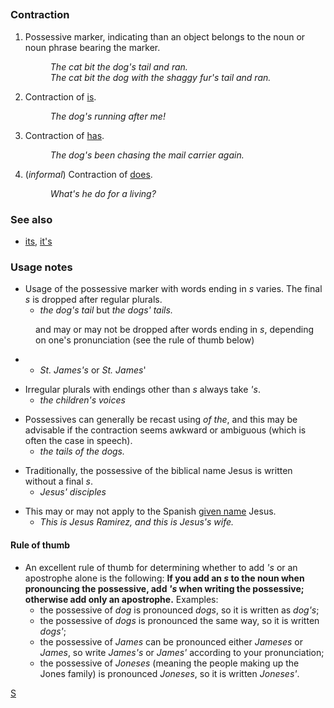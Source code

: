 =={{en}}==
[[Category:English language|S]]
===Contraction===
# Possessive marker, indicating than an object belongs to the noun or noun phrase bearing the marker.
#: ''The cat bit the dog's tail and ran.''
#: ''The cat bit the dog with the shaggy fur's tail and ran.''
# Contraction of [[is]].
#: ''The dog's running after me!''
# Contraction of [[has]].
#: ''The dog's been chasing the mail carrier again.''
#(''informal'') Contraction of [[does]].
#: ''What's he do for a living?''

===See also===
*[[its]], [[it's]]

===Usage notes===
*Usage of the possessive marker with words ending in ''s'' varies.  The final ''s'' is dropped after regular plurals.
**''the dog's tail'' but ''the dogs' tails.''
:and may or may not be dropped after words ending in ''s'', depending on one's pronunciation (see the rule of thumb below)
**''St. James's'' or ''St. James'''

*Irregular plurals with endings other than ''s'' always take '''s''.
**''the children's voices''

*Possessives can generally be recast using ''of the'', and this may be advisable if the contraction seems awkward or ambiguous (which is often the case in speech).
**''the tails of the dogs.''

*Traditionally, the possessive of the biblical name Jesus is written without a final ''s''.
**''Jesus' disciples''

*This may or may not apply to the Spanish [[given name]] Jesus.
**''This is Jesus Ramirez, and this is Jesus's wife.''

====Rule of thumb====
*An excellent rule of thumb for determining whether to add '' 's'' or an apostrophe alone is the following: '''If you add an ''s'' to the noun when pronouncing the possessive, add '' 's'' when writing the possessive; otherwise add only an apostrophe.'''  Examples:
**the possessive of ''dog'' is pronounced ''dogs'', so it is written as ''dog's'';
**the possessive of ''dogs'' is pronounced the same way, so it is written ''dogs' '';
**the possessive of ''James'' can be pronounced either ''Jameses'' or ''James'', so write ''James's'' or ''James' '' according to your pronunciation;
**the possessive of ''Joneses'' (meaning the people making up the Jones family) is pronounced ''Joneses'', so it is written ''Joneses' ''.

<!--possessive of pairs of names: "Jack's and Jill's pails" (one pail each), "Jack's and Jill's bucket" (one pail between them), "Jack and Jill's pails" (one pail each), "Jack and Jill's pail" (one pail or more than one?)-->